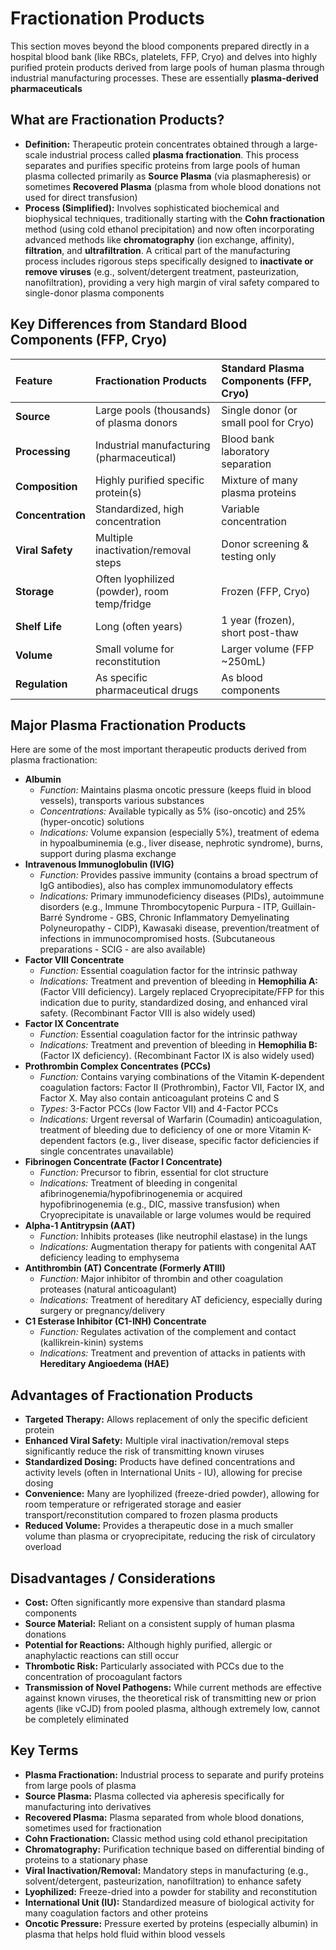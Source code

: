 # Fractionation Products {-}

This section moves beyond the blood components prepared directly in a hospital blood bank (like RBCs, platelets, FFP, Cryo) and delves into highly purified protein products derived from large pools of human plasma through industrial manufacturing processes. These are essentially **plasma-derived pharmaceuticals**

## **What are Fractionation Products?** {-}

*   **Definition:** Therapeutic protein concentrates obtained through a large-scale industrial process called **plasma fractionation**. This process separates and purifies specific proteins from large pools of human plasma collected primarily as **Source Plasma** (via plasmapheresis) or sometimes **Recovered Plasma** (plasma from whole blood donations not used for direct transfusion)
*   **Process (Simplified):** Involves sophisticated biochemical and biophysical techniques, traditionally starting with the **Cohn fractionation** method (using cold ethanol precipitation) and now often incorporating advanced methods like **chromatography** (ion exchange, affinity), **filtration**, and **ultrafiltration**. A critical part of the manufacturing process includes rigorous steps specifically designed to **inactivate or remove viruses** (e.g., solvent/detergent treatment, pasteurization, nanofiltration), providing a very high margin of viral safety compared to single-donor plasma components

## **Key Differences from Standard Blood Components (FFP, Cryo)** {-}

| Feature             | Fractionation Products                     | Standard Plasma Components (FFP, Cryo) |
| :------------------ | :----------------------------------------- | :------------------------------------- |
| **Source**          | Large pools (thousands) of plasma donors | Single donor (or small pool for Cryo)  |
| **Processing**      | Industrial manufacturing (pharmaceutical)  | Blood bank laboratory separation       |
| **Composition**     | Highly purified specific protein(s)        | Mixture of many plasma proteins        |
| **Concentration**   | Standardized, high concentration         | Variable concentration                 |
| **Viral Safety**    | Multiple inactivation/removal steps        | Donor screening & testing only         |
| **Storage**         | Often lyophilized (powder), room temp/fridge | Frozen (FFP, Cryo)                     |
| **Shelf Life**      | Long (often years)                         | 1 year (frozen), short post-thaw       |
| **Volume**          | Small volume for reconstitution            | Larger volume (FFP ~250mL)             |
| **Regulation**      | As specific pharmaceutical drugs           | As blood components                    |

## **Major Plasma Fractionation Products** {-}

Here are some of the most important therapeutic products derived from plasma fractionation:

*   **Albumin**
    *   *Function:* Maintains plasma oncotic pressure (keeps fluid in blood vessels), transports various substances
    *   *Concentrations:* Available typically as 5% (iso-oncotic) and 25% (hyper-oncotic) solutions
    *   *Indications:* Volume expansion (especially 5%), treatment of edema in hypoalbuminemia (e.g., liver disease, nephrotic syndrome), burns, support during plasma exchange
*   **Intravenous Immunoglobulin (IVIG)**
    *   *Function:* Provides passive immunity (contains a broad spectrum of IgG antibodies), also has complex immunomodulatory effects
    *   *Indications:* Primary immunodeficiency diseases (PIDs), autoimmune disorders (e.g., Immune Thrombocytopenic Purpura - ITP, Guillain-Barré Syndrome - GBS, Chronic Inflammatory Demyelinating Polyneuropathy - CIDP), Kawasaki disease, prevention/treatment of infections in immunocompromised hosts. (Subcutaneous preparations - SCIG - are also available)
*   **Factor VIII Concentrate**
    *   *Function:* Essential coagulation factor for the intrinsic pathway
    *   *Indications:* Treatment and prevention of bleeding in **Hemophilia A:** (Factor VIII deficiency). Largely replaced Cryoprecipitate/FFP for this indication due to purity, standardized dosing, and enhanced viral safety. (Recombinant Factor VIII is also widely used)
*   **Factor IX Concentrate**
    *   *Function:* Essential coagulation factor for the intrinsic pathway
    *   *Indications:* Treatment and prevention of bleeding in **Hemophilia B:** (Factor IX deficiency). (Recombinant Factor IX is also widely used)
*   **Prothrombin Complex Concentrates (PCCs)**
    *   *Function:* Contains varying combinations of the Vitamin K-dependent coagulation factors: Factor II (Prothrombin), Factor VII, Factor IX, and Factor X. May also contain anticoagulant proteins C and S
    *   *Types:* 3-Factor PCCs (low Factor VII) and 4-Factor PCCs
    *   *Indications:* Urgent reversal of Warfarin (Coumadin) anticoagulation, treatment of bleeding due to deficiency of one or more Vitamin K-dependent factors (e.g., liver disease, specific factor deficiencies if single concentrates unavailable)
*   **Fibrinogen Concentrate (Factor I Concentrate)**
    *   *Function:* Precursor to fibrin, essential for clot structure
    *   *Indications:* Treatment of bleeding in congenital afibrinogenemia/hypofibrinogenemia or acquired hypofibrinogenemia (e.g., DIC, massive transfusion) when Cryoprecipitate is unavailable or large volumes would be required
*   **Alpha-1 Antitrypsin (AAT)**
    *   *Function:* Inhibits proteases (like neutrophil elastase) in the lungs
    *   *Indications:* Augmentation therapy for patients with congenital AAT deficiency leading to emphysema
*   **Antithrombin (AT) Concentrate (Formerly ATIII)**
    *   *Function:* Major inhibitor of thrombin and other coagulation proteases (natural anticoagulant)
    *   *Indications:* Treatment of hereditary AT deficiency, especially during surgery or pregnancy/delivery
*   **C1 Esterase Inhibitor (C1-INH) Concentrate**
    *   *Function:* Regulates activation of the complement and contact (kallikrein-kinin) systems
    *   *Indications:* Treatment and prevention of attacks in patients with **Hereditary Angioedema (HAE)**

## **Advantages of Fractionation Products** {-}

*   **Targeted Therapy:** Allows replacement of only the specific deficient protein
*   **Enhanced Viral Safety:** Multiple viral inactivation/removal steps significantly reduce the risk of transmitting known viruses
*   **Standardized Dosing:** Products have defined concentrations and activity levels (often in International Units - IU), allowing for precise dosing
*   **Convenience:** Many are lyophilized (freeze-dried powder), allowing for room temperature or refrigerated storage and easier transport/reconstitution compared to frozen plasma products
*   **Reduced Volume:** Provides a therapeutic dose in a much smaller volume than plasma or cryoprecipitate, reducing the risk of circulatory overload

## **Disadvantages / Considerations** {-}

*   **Cost:** Often significantly more expensive than standard plasma components
*   **Source Material:** Reliant on a consistent supply of human plasma donations
*   **Potential for Reactions:** Although highly purified, allergic or anaphylactic reactions can still occur
*   **Thrombotic Risk:** Particularly associated with PCCs due to the concentration of procoagulant factors
*   **Transmission of Novel Pathogens:** While current methods are effective against known viruses, the theoretical risk of transmitting new or prion agents (like vCJD) from pooled plasma, although extremely low, cannot be completely eliminated

## **Key Terms** {-}

*   **Plasma Fractionation:** Industrial process to separate and purify proteins from large pools of plasma
*   **Source Plasma:** Plasma collected via apheresis specifically for manufacturing into derivatives
*   **Recovered Plasma:** Plasma separated from whole blood donations, sometimes used for fractionation
*   **Cohn Fractionation:** Classic method using cold ethanol precipitation
*   **Chromatography:** Purification technique based on differential binding of proteins to a stationary phase
*   **Viral Inactivation/Removal:** Mandatory steps in manufacturing (e.g., solvent/detergent, pasteurization, nanofiltration) to enhance safety
*   **Lyophilized:** Freeze-dried into a powder for stability and reconstitution
*   **International Unit (IU):** Standardized measure of biological activity for many coagulation factors and other proteins
*   **Oncotic Pressure:** Pressure exerted by proteins (especially albumin) in plasma that helps hold fluid within blood vessels
